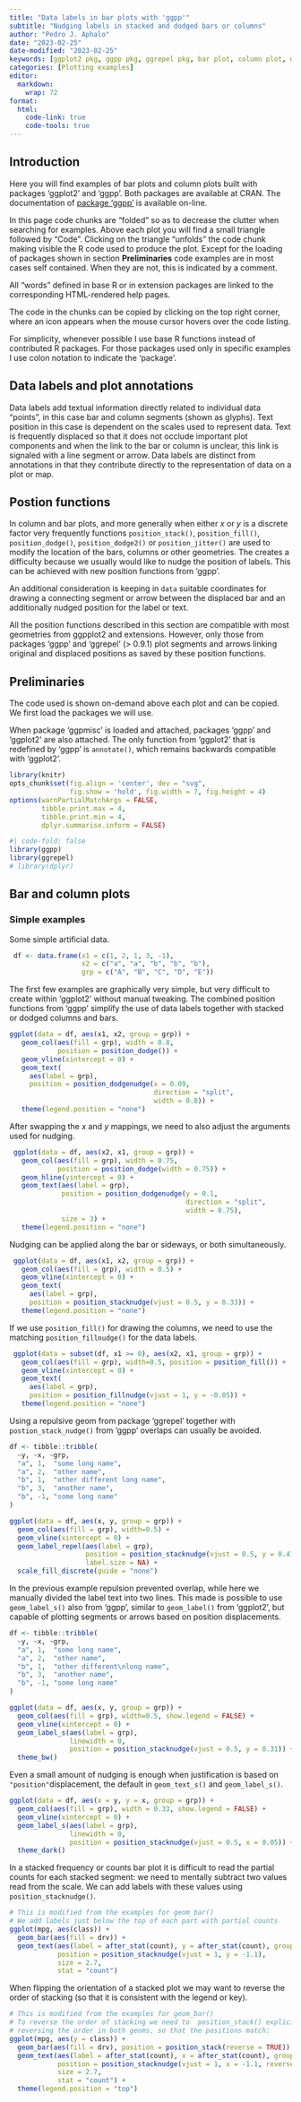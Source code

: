 ```yaml
---
title: "Data labels in bar plots with 'ggpp'"
subtitle: "Nudging labels in stacked and dodged bars or columns" 
author: "Pedro J. Aphalo"
date: "2023-02-25"
date-modified: "2023-02-25"
keywords: [ggplot2 pkg, ggpp pkg, ggrepel pkg, bar plot, column plot, data labels, plot annotations]
categories: [Plotting examples]
editor: 
  markdown: 
    wrap: 72
format:
  html: 
    code-link: true
    code-tools: true
---
```


## Introduction

Here you will find examples of bar plots and column plots built
with packages 'ggplot2' and 'ggpp'. Both packages are
available at CRAN. The documentation of [package
'ggpp'](https://docs.r4photobiology.info/ggpp) is available
on-line.

::: callout-tip
In this page code chunks are "folded" so as to decrease the clutter when
searching for examples. Above each plot you will find a small triangle
followed by "Code". Clicking on the triangle "unfolds" the code chunk
making visible the R code used to produce the plot. Except for the
loading of packages shown in section **Preliminaries** code examples are
in most cases self contained. When they are not, this is indicated by a
comment.

All "words" defined in base R or in extension packages are linked to the
corresponding HTML-rendered help pages.

The code in the chunks can be copied by clicking on the top right
corner, where an icon appears when the mouse cursor hovers over the code
listing.
:::

For simplicity, whenever possible I use base R functions instead of
contributed R packages. For those packages used only in specific
examples I use colon notation to indicate the 'package'.

## Data labels and plot annotations

Data labels add textual information directly related to individual data
"points", in this case bar and column segments (shown as glyphs). Text position
in this case is dependent on the scales used to represent data. Text is
frequently displaced so that it does not occlude important plot components and
when the link to the bar or column is unclear, this link is signaled with a line
segment or arrow. Data labels are distinct from annotations in that they
contribute directly to the representation of data on a plot or map.

## Postion functions

In column and bar plots, and more generally when either _x_ or _y_ is a discrete
factor very frequently functions `position_stack()`, `position_fill()`, 
`position_dodge()`, `position_dodge2()` or `position_jitter()` are used to
modify the location of the bars, columns or other geometries. The creates a
difficulty because we usually would like to nudge the position of labels. This
can be achieved with new position functions from 'ggpp'.

An additional consideration is keeping in `data` suitable coordinates for
drawing a connecting segment or arrow between the displaced bar and an 
additionally nudged position for the label or text.

All the position functions described in this section are compatible with most
geometries from ggpplot2 and extensions. However, only those from packages
‘ggpp’ and ‘ggrepel’ (> 0.9.1) plot segments and arrows linking original and
displaced positions as saved by these position functions.

## Preliminaries

The code used is shown on-demand above each plot and can be copied. We
first load the packages we will use.

When package 'ggpmisc' is loaded and attached, packages 'ggpp' and
'ggplot2' are also attached. The only function from 'ggplot2' that is
redefined by 'ggpp' is `annotate()`, which remains backwards compatible
with 'ggplot2'.

```r
library(knitr)
opts_chunk$set(fig.align = 'center', dev = "svg",
               fig.show = 'hold', fig.width = 7, fig.height = 4)
options(warnPartialMatchArgs = FALSE,
        tibble.print.max = 4,
        tibble.print.min = 4,
        dplyr.summarise.inform = FALSE)
```

```r
#| code-fold: false
library(ggpp)
library(ggrepel)
# library(dplyr)
```

## Bar and column plots

### Simple examples

Some simple artificial data.

```r
 df <- data.frame(x1 = c(1, 2, 1, 3, -1),
                  x2 = c("a", "a", "b", "b", "b"),
                  grp = c("A", "B", "C", "D", "E"))
```

The first few examples are graphically very simple, but very difficult to create
within 'ggplot2' without manual tweaking. The combined position functions
from 'ggpp' simplify the use of data labels together with stacked or dodged columns
and bars.

```r
ggplot(data = df, aes(x1, x2, group = grp)) +
   geom_col(aes(fill = grp), width = 0.8,
            position = position_dodge()) +
   geom_vline(xintercept = 0) +
   geom_text(
     aes(label = grp),
     position = position_dodgenudge(x = 0.09, 
                                    direction = "split", 
                                    width = 0.8)) +
   theme(legend.position = "none")
```

After swapping the _x_ and _y_ mappings, we need to also adjust the arguments
used for nudging.

```r
 ggplot(data = df, aes(x2, x1, group = grp)) +
   geom_col(aes(fill = grp), width = 0.75,
            position = position_dodge(width = 0.75)) +
   geom_hline(yintercept = 0) +
   geom_text(aes(label = grp),
             position = position_dodgenudge(y = 0.1,
                                            direction = "split",
                                            width = 0.75),
             size = 3) +
   theme(legend.position = "none")
```

Nudging can be applied along the bar or sideways, or both simultaneously.

```r
 ggplot(data = df, aes(x1, x2, group = grp)) +
   geom_col(aes(fill = grp), width = 0.5) +
   geom_vline(xintercept = 0) +
   geom_text(
     aes(label = grp),
     position = position_stacknudge(vjust = 0.5, y = 0.33)) +
   theme(legend.position = "none")
```

If we use `position_fill()` for drawing the columns, we need to use the
matching `position_fillnudge()` for the data labels.

```r
 ggplot(data = subset(df, x1 >= 0), aes(x2, x1, group = grp)) +
   geom_col(aes(fill = grp), width=0.5, position = position_fill()) +
   geom_vline(xintercept = 0) +
   geom_text(
     aes(label = grp),
     position = position_fillnudge(vjust = 1, y = -0.05)) +
   theme(legend.position = "none")
```

Using a repulsive geom from package 'ggrepel' together with `postion_stack_nudge()` from 'ggpp' overlaps can usually be avoided.


```r
df <- tibble::tribble(
  ~y, ~x, ~grp,
  "a", 1,  "some long name",
  "a", 2,  "other name",
  "b", 1,  "other different long name",
  "b", 3,  "another name",
  "b", -1, "some long name"
)

ggplot(data = df, aes(x, y, group = grp)) +
  geom_col(aes(fill = grp), width=0.5) +
  geom_vline(xintercept = 0) +
  geom_label_repel(aes(label = grp),
                   position = position_stacknudge(vjust = 0.5, y = 0.4),
                   label.size = NA) +
  scale_fill_discrete(guide = "none")
```

In the previous example repulsion prevented overlap, while here we manually 
divided the label text into two lines. This made is possible to use `geom_label_s()`
also from 'ggpp', similar to `geom_label()` from 'ggplot2', but capable of plotting
segments or arrows based on position displacements.

```r
df <- tibble::tribble(
  ~y, ~x, ~grp,
  "a", 1,  "some long name",
  "a", 2,  "other name",
  "b", 1,  "other different\nlong name",
  "b", 3,  "another name",
  "b", -1, "some long name"
)

ggplot(data = df, aes(x, y, group = grp)) +
  geom_col(aes(fill = grp), width=0.5, show.legend = FALSE) +
  geom_vline(xintercept = 0) +
  geom_label_s(aes(label = grp),
               linewidth = 0,
               position = position_stacknudge(vjust = 0.5, y = 0.31)) +
  theme_bw()
```

Even a small amount of nudging is enough when justification is based on
`"position"`displacement, the default in `geom_text_s()` and `geom_label_s()`.

```r
ggplot(data = df, aes(x = y, y = x, group = grp)) +
  geom_col(aes(fill = grp), width = 0.33, show.legend = FALSE) +
  geom_vline(xintercept = 0) +
  geom_label_s(aes(label = grp),
               linewidth = 0,
               position = position_stacknudge(vjust = 0.5, x = 0.05)) +
  theme_dark()

```

In a stacked frequency or counts bar plot it is difficult to read the partial
counts for each stacked segment: we need to mentally subtract two values
read from the scale. We can add labels with these values using 
`position_stacknudge()`.

```r
# This is modified from the examples for geom_bar()
# We add labels just below the top of each part with partial counts
ggplot(mpg, aes(class)) + 
  geom_bar(aes(fill = drv)) +
  geom_text(aes(label = after_stat(count), y = after_stat(count), group = drv),
            position = position_stacknudge(vjust = 1, y = -1.1),
            size = 2.7,
            stat = "count")
```

When flipping the orientation of a stacked plot we may want to reverse the order of
stacking (so that it is consistent with the legend or key).

```r
# This is modified from the examples for geom_bar()
# To reverse the order of stacking we need to  position_stack() explicitly
# reversing the order in both geoms, so that the positions match:
ggplot(mpg, aes(y = class)) +
  geom_bar(aes(fill = drv), position = position_stack(reverse = TRUE)) +
  geom_text(aes(label = after_stat(count), x = after_stat(count), group = drv),
            position = position_stacknudge(vjust = 1, x = -1.1, reverse = TRUE),
            size = 2.7,
            stat = "count") +
  theme(legend.position = "top")
```



